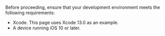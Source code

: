 <PlatformWrapper platform="ios">

Before proceeding, ensure that your development environment meets the following requirements: 

- Xcode. This page uses Xcode 13.0 as an example.
- A device running iOS 10 or later.

</PlatformWrapper>
